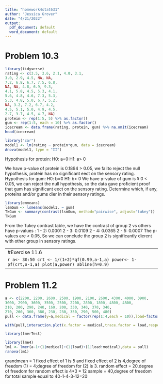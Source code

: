 ---
title: "homework4stat631"
author: "Jessica Grover"
date: "4/21/2022"
output:
  pdf_document: default
  word_document: default
---

# Problem 10.3
```{r}
library(tidyverse)
rating <- c(3.5, 3.6, 2.1, 4.0, 3.1,
3.0, 2.9, 4.5, NA, NA,
7.2, 6.8, 6.7, 7.5, 6.8,
NA, NA, 4.8, 6.9, 9.3,
4.1, 5.8, 4.5, 5.3, 4.1,
5.6, 4.8, 4.6, 7.3, 5.3,
5.3, 4.8, 5.0, 6.7, 5.2,
NA, 3.2, 7.2, 6.7, 4.2,
4.5, 5.1, 5.0, 4.9, 4.5,
2.7, 3.7, 4.5, 4.7, NA)
protein <- rep(1:5, 5) %>% as.factor()
gum <- rep(1:5, each = 10) %>% as.factor()
icecream <- data.frame(rating, protein, gum) %>% na.omit(icecream)
head(icecream)
```
```{r}
library("car")
model1 <- lm(rating ~ protein*gum, data = icecream)
Anova(model1, type = "II")
```
Hypothesis for protein:
H0: a=0
H1: a> 0

We have p-value of protein is 0.1894 > 0.05, we failto reject the null hypothesis, protein has no significant
eect on the sensory rating.
Hypothesis for gum:
H0: b=0
H1: b> 0
We have p-value of gum is ¥ 0 < 0.05, we can reject the null hypothesis, so the data gave proficient proof
that gum has significant eect on the sensory rating.
Determine which, if any, proteins and/or gums dier in their sensory ratings.

```{r}
library(emmeans)
lsmGum <- lsmeans(model1, ~ gum)
TkGum <- summary(contrast(lsmGum, method="pairwise", adjust="tukey"))
TkGum
```

From the Tukey contrast table, we have the contrast of group 2 vs others have p-values :
1 - 2: 0.0001
2 - 3: 0.0109
2 - 4: 0.0365
2 - 5: 0.0007
The p-values are < 0.05, So we can conclude the group 2 is significantly dierent with other group in
sensory ratings.

------------------------------------------------------------------------------------
#Exercise 11.6

```{r}
a<- 30:50
crt <- 1/(1+2)*qf(0.99,a-1,a)
power<- 1-pf(crt,a-1,a)
plot(a,power)
abline(h=0.9)
```
```{r}
a=45
crt <- 1/(1+2)*qf(0.99,a-1,a)
power<- 1-pf(crt,a-1,a)
power
```
Summary: we need 45 individuals to achieve the 90% power given that the significance level of 0.01 and for alternative hypothesis.

------------------------------------------------------------------------------------
# Problem 11.2

```{r}
a <- c(2200, 2200, 2600, 2500, 1900, 2100, 2600, 4300, 4000, 3900,
3000, 2900, 3600, 3500, 2500, 2200, 2800, 1800, 4800, 4800,
210, 200, 290, 240, 160, 200, 330, 340, 370, 340,
270, 260, 360, 380, 230, 230, 350, 290, 500, 480)
pull <- data.frame(y=a,medical = factor(rep(1:4,each = 10)),load=factor(rep(rep(1:5,each=2),4)))

```
```{r}
with(pull,interaction.plot(x.factor = medical,trace.factor = load,response = y))

```
```{r}

library(lmerTest)

```

```{r}
library(lme4)
lm1 <- lmer(a~1+(1|medical)+(1|load)+(1|load:medical),data = pull)
ranova(lm1)
```

grandmean = 1 fixed effect of 1 is 5 and fixed effect of 2 is 4,degree of freedom (1) = 4;degree of freedom for (2) is 3. random effect = 20,degree of freedom for random effect is 4*3 = 12 sample = 40,degree of freedom for total sample equal to 40-1-4-3-12=20